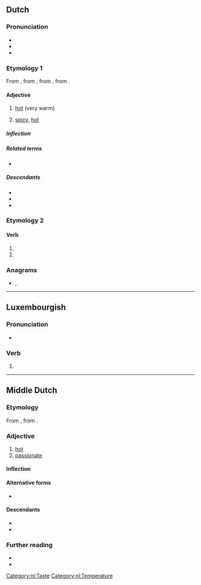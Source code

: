 {{also|Heet|-heet}}
==Dutch==

===Pronunciation===
* {{IPA|nl|/ɦeːt/}}
* {{hyphenation|nl|heet}}
* {{rhymes|nl|eːt|s=1}}

===Etymology 1===
From {{inh|nl|dum|hêet}}, from {{inh|nl|odt|*hēt}}, from {{inh|nl|gmw-pro|*hait}}, from {{inh|nl|gem-pro|*haitaz}}.

====Adjective====
{{nl-adj|heter}}

# [[hot]] (very warm)
#: {{ant|nl|koud|koel}}
# [[spicy]], [[hot]]

=====Inflection=====
{{nl-decl-adj|hete}}

=====Related terms=====
* {{l|nl|hitte}}

=====Descendants=====
* {{desc|brc|hete}}
* {{desc|gmw-jdt|heît}}
* {{desc|dcr|heet}}

===Etymology 2===
{{nonlemma}}

====Verb====
{{head|nl|verb form}}

# {{nl-verb form of|p=123|n=sg|t=pres|m=ind|heten}}
# {{nl-verb form of|m=imp|heten}}

===Anagrams===
* {{l|nl|hete}}, {{l|nl|thee}}

[[Category:nl:Taste]]
[[Category:nl:Temperature]]

----

==Luxembourgish==

===Pronunciation===
* {{IPA|lb|/heːt/}}

===Verb===
{{head|lb|verb form}}

# {{inflection of|lb|haen||3|s|pres|ind}}

----

==Middle Dutch==

===Etymology===
From {{inh|dum|odt|*hēt}}, from {{inh|dum|gem-pro|*haitaz}}.

===Adjective===
{{dum-adj|head=hêet}}

# [[hot]]
# [[passionate]]

====Inflection====
{{rfinfl|dum|adjective}}

====Alternative forms====
* {{l|dum|heit}}

====Descendants====
* {{desc|nl|heet}}
* {{desc|li|heit}}

===Further reading===
* {{R:VMNW|ID84172|II}}
* {{R:MNW|16254|VI}}